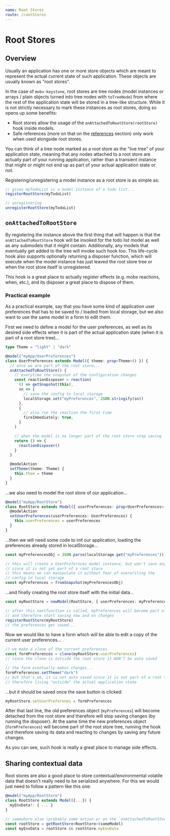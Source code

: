```yaml
---
name: Root Stores
route: /rootStores
---
```


# Root Stores

## Overview

Usually an application has one or more store objects which are meant to represent the actual current state of such application. These objects are usually known as "root stores".

In the case of `mobx-keystone`, root stores are tree nodes (model instances or arrays / plain objects turned into tree nodes with `toTreeNode`) from where the rest of the application state will be stored in a tree-like structure.
While it is not strictly necessary to mark these instances as root stores, doing so opens up some benefits:

- Root stores allow the usage of the `onAttachedToRootStore(rootStore)` hook inside models.
- Safe references (more on that on the [references](./references) section) only work when used alongside root stores.

You can think of a tree node marked as a root store as the "live tree" of your application state, meaning that any nodes attached to a root store are actually part of your running application, rather than a transient instance that might or might not end up as part of your actual application state or not.

Registering/unregistering a model instance as a root store is as simple as:

```ts
// given myTodoList is a model instance of a todo list...
registerRootStore(myTodoList)

// unregistering
unregisterRootStore(myTodoList)
```

## `onAttachedToRootStore`

By registering the instance above the first thing that will happen is that the `onAttachedToRootStore` hook will be invoked for the todo list model as well as any submodels that it might contain. Additionally, any models that eventually get added to the tree will invoke such hook too.
This life-cycle hook also supports optionally returning a disposer function, which will execute when the model instance has just leaved the root store tree or when the root store itself is unregistered.

This hook is a great place to actually register effects (e.g. mobx reactions, when, etc.), and its disposer a great place to dispose of them.

### Practical example

As a practical example, say that you have some kind of application user preferences that has to be saved to / loaded from local storage, but we also want to use the same model in a form to edit them.

First we need to define a model for the user preferences, as well as its desired side effects when it is part of the actual application state (when it is part of a root store tree)...

```ts
type Theme = "light" | "dark"

@model("myApp/UserPreferences")
class UserPreferences extends Model({ theme: prop<Theme>() }) {
  // once we are part of the root store...
  onAttachedToRootStore() {
    // everytime the snapshot of the configuration changes
    const reactionDisposer = reaction(
      () => getSnapshot(this),
      sn => {
        // save the config to local storage
        localStorage.set("myPreferences", JSON.stringify(sn))
      },
      {
        // also run the reaction the first time
        fireImmediately: true,
      }
    )

    // when the model is no longer part of the root store stop saving
    return () => {
      reactionDisposer()
    }
  }

  @modelAction
  setTheme(theme: Theme) {
    this.thee = theme
  }
}
```

...we also need to model the root store of our application...

```ts
@model("myApp/RootStore")
class RootStore extends Model({ userPreferences: prop<UserPreferences>() }) {
  @modelAction
  setUserPreferences(userPreferences: UserPreferences) {
    this.userPreferences = userPreferences
  }
}
```

...then we will need some code to init our application, loading the preferences already stored in localStorage...

```ts
const myPreferencesObj = JSON.parse(localStorage.get("myPreferences"))

// this will create a UserPrefernces model instance, but won't save any changes yet
// since it is not yet part of a root store
// this means we can manipulate it without fear of overwriting the
// config in local storage
const myPreferences = fromSnapshot(myPreferencesObj)
```

...and finally creating the root store itself with the initial data...

```ts
const myRootStore = newModel(RootStore, { userPreferences: myPreferences })

// after this nextfunction is called, myPreferences will become part of a root store
// and therefore start saving now and on changes
registerRootStore(myRootStore)
// the preferences get saved...
```

Now we would like to have a form which will be able to edit a copy of the current user preferences...

```ts
// we make a clone of the current preferences
const formPreferences = clone(myRootStore.userPreferences)
// since the clone is outside the root store it WON'T be auto saved

// the form eventually makes changes...
formPreferences.setTheme("dark")
// but that's ok, it is not auto saved since it is not part of a root store,
// therefore living "outside" the actual application state
```

...but it should be saved once the save button is clicked:

```ts
myRootStore.setUserPreferenes = formPreferences
```

After that last line, the old preferences object (`myPreferences`) will become detached from the root store and therefore will stop saving changes (by running the disposer).
At the same time the new preferences object (`formPreferences`) will become part of the root store tree, running the hook and therefore saving its data and reacting to changes by saving any future changes.

As you can see, such hook is really a great place to manage side effects.

## Sharing contextual data

Root stores are also a good place to store contextual/environmental volatile data that doesn't really need to be serialized anywhere.
For this we would just need to follow a pattern like this one:

```ts
@model("myApp/RootStore")
class RootStore extends Model({...}) {
  myEnvData?: { ... }
}

// somewhere else (probably some action or on the `onAttachedToRootStore` hook)
const rootStore = getRootStore<RootStore>(someModel)
const myEnvData = rootStore && rootStore.myEnvData
```
